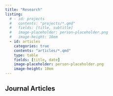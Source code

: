 ```yaml
---
title: "Research"
listing:
  # - id: projects
  #   contents: "projects/*.qmd"
  #   fields: [title, subtitle]
  #   image-placeholder: person-placeholder.png
  #   image-height: 10em
  - id: articles
    categories: true
    contents: "articles/*.qmd"
    type: table
    fields: [title, date]
    image-placeholder: person-placeholder.png
    image-height: 10em
---
```


## Journal Articles
:::{#articles}
:::
